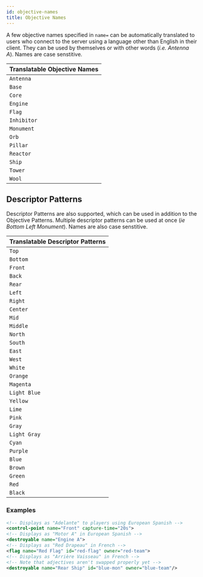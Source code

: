 ```yaml
---
id: objective-names
title: Objective Names
---
```


A few objective names specified in `name=` can be automatically translated to users who connect to the server
using a language other than English in their client. They can be used by themselves or with other words
(*i.e. Antenna A*). Names are case senstitive.

| Translatable Objective Names |
|---|
| `Antenna` |
| `Base` |
| `Core` |
| `Engine` |
| `Flag` |
| `Inhibitor` |
| `Monument` |
| `Orb` |
| `Pillar` |
| `Reactor` |
| `Ship` |
| `Tower` |
| `Wool` |

## Descriptor Patterns

Descriptor Patterns are also supported, which can be used in addition to the Objective Patterns.
Multiple descriptor patterns can be used at once (_ie Bottom Left Monument_).
Names are also case senstitive.

| Translatable Descriptor Patterns |
|---|
| `Top` |
| `Bottom` |
| `Front` |
| `Back` |
| `Rear` |
| `Left` |
| `Right` |
| `Center` |
| `Mid` |
| `Middle` |
| `North` |
| `South` |
| `East` |
| `West` |
| `White` |
| `Orange` |
| `Magenta` |
| `Light Blue` |
| `Yellow` |
| `Lime` |
| `Pink` |
| `Gray` |
| `Light Gray` |
| `Cyan` |
| `Purple` |
| `Blue` |
| `Brown` |
| `Green` |
| `Red` |
| `Black` |

### Examples

```xml
<!-- Displays as "Adelante" to players using European Spanish -->
<control-point name="Front" capture-time="20s">
<!-- Displays as "Motor A" in European Spanish -->
<destroyable name="Engine A">
<!-- Displays as "Red Drapeau" in French -->
<flag name="Red Flag" id="red-flag" owner="red-team">
<!-- Displays as "Arrière Vaisseau" in French -->
<!-- Note that adjectives aren't swapped properly yet -->
<destroyable name="Rear Ship" id="blue-mon" owner="blue-team"/>
```
